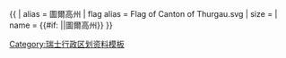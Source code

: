 {{ {{{1<noinclude>|country showdata</noinclude>}}}
| alias = 圖爾高州
| flag alias = Flag of Canton of Thurgau.svg
| size = {{{size|}}}
| name = {{#if: {{{name|}}}|{{{name|}}}|圖爾高州}}
}}<noinclude>
[[Category:瑞士行政区划资料模板]]
</noinclude>